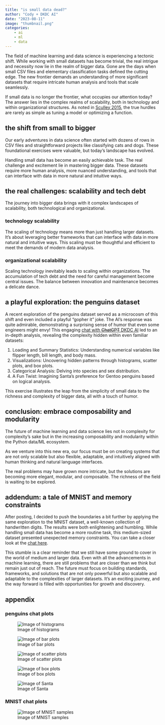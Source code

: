 ```yaml
---
title: "is small data dead?"
author: "Cody + DKDC AI"
date: "2023-08-11"
image: "thumbnail.png"
categories: 
    - ai
    - ml
    - data
---
```


The field of machine learning and data science is experiencing a tectonic shift. While working with small datasets has become trivial, the real intrigue and necessity now lie in the realm of bigger data. Gone are the days when small CSV files and elementary classification tasks defined the cutting edge. The new frontier demands an understanding of more significant datasets that require intricate human analysis and tools that scale seamlessly.

If small data is no longer the frontier, what occupies our attention today? The answer lies in the complex realms of scalability, both in technology and within organizational structures. As noted in [Sculley 2015](https://proceedings.neurips.cc/paper_files/paper/2015/file/86df7dcfd896fcaf2674f757a2463eba-Paper.pdf), the true hurdles are rarely as simple as tuning a model or optimizing a function.

## the shift from small to bigger

Our early adventures in data science often started with dozens of rows in CSV files and straightforward projects like classifying cats and dogs. These foundational exercises were valuable, but today's landscape has evolved.

Handling small data has become an easily achievable task. The real challenge and excitement lie in mastering bigger data. These datasets require more human analysis, more nuanced understanding, and tools that can interface with data in more natural and intuitive ways.

## the real challenges: scalability and tech debt

The journey into bigger data brings with it complex landscapes of scalability, both technological and organizational.

### technology scalability

The scaling of technology means more than just handling larger datasets. It's about leveraging better frameworks that can interface with data in more natural and intuitive ways. This scaling must be thoughtful and efficient to meet the demands of modern data analysis.

### organizational scalability

Scaling technology inevitably leads to scaling within organizations. The accumulation of tech debt and the need for careful management become central issues. The balance between innovation and maintenance becomes a delicate dance.

## a playful exploration: the penguins dataset

A recent exploration of the penguins dataset served as a microcosm of this shift and even included a playful "gopher it" joke. The AI's response was quite admirable, demonstrating a surprising sense of humor that even some engineers might envy! This engaging [chat with ~~ChatGPT~~ DKDC AI](https://chat.openai.com/share/4f3e76a5-e310-4239-a725-0d31c0b7f3ba) led to an in-depth analysis, revealing the complexity hidden within even familiar datasets:

1. Loading and Summary Statistics: Understanding numerical variables like flipper length, bill length, and body mass.
2. Visualizations: Uncovering hidden patterns through histograms, scatter plots, and box plots.
3. Categorical Analysis: Delving into species and sex distribution.
4. A Fun Twist: Imagining Santa's preference for Gentoo penguins based on logical analysis.

This exercise illustrates the leap from the simplicity of small data to the richness and complexity of bigger data, all with a touch of humor.

## conclusion: embrace composability and modularity

The future of machine learning and data science lies not in complexity for complexity's sake but in the increasing composability and modularity within the Python data/ML ecosystem.

As we venture into this new era, our focus must be on creating systems that are not only scalable but also flexible, adaptable, and intuitively aligned with human thinking and natural language interfaces.

The real problems may have grown more intricate, but the solutions are becoming more elegant, modular, and composable. The richness of the field is waiting to be explored.

## addendum: a tale of MNIST and memory constraints

After posting, I decided to push the boundaries a bit further by applying the same exploration to the MNIST dataset, a well-known collection of handwritten digits. The results were both enlightening and humbling. While handling small data has become a more routine task, this medium-sized dataset presented unexpected memory constraints. You can take a closer look at the [chat here](https://chat.openai.com/share/81deff84-f86e-4402-83f8-4e19c071acbd).

This stumble is a clear reminder that we still have some ground to cover in the world of medium and larger data. Even with all the advancements in machine learning, there are still problems that are closer than we think but remain just out of reach. The future must focus on building standards, frameworks, and solutions that are not only powerful but also scalable and adaptable to the complexities of larger datasets. It's an exciting journey, and the way forward is filled with opportunities for growth and discovery.

## appendix

### penguins chat plots

![Image of histograms](a.png)

![Image of bar plots](b.png)

![Image of scatter plots](c.png)

![Image of box plots](d.png)

![Image of Santa](e.png)

### MNIST chat plots

![Image of MNIST samples](f.png)

